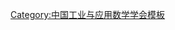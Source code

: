 {{Navbox
| name   = 中国工业与应用数学学会第二届理事会
| title  = [[中国工业与应用数学学会]]第二届理事会
| above  = 
| bodyclass = hlist
| group1 = 理事长
| list1  = [[曾庆存]]
| group2 = 副理事长
| list2  = 
* [[蔡大用]]
* [[李大潜]]
* [[李福康]]
* [[章祥荪]]
* [[朱晓明 (1947年)|朱晓明]]
| group3 = 秘书长
| list3  = [[曾云波]]
| group4 = 副秘书长
| list4  = 
* [[郭冬建]]
* [[刘坤林]]
* [[谭永基]]
* [[吴声昌]]
| group5 = 常务理事
| list5  = 
* [[陈叔平]]
* [[成平 (1932年)|成　平]]
* [[程乾生]]
* [[方爱农]]
* [[冯恩民]]
* [[符鸿源]]
* [[郭友中]]
* [[姜启源]]
* [[李训经]]
* [[厉衡隆]]
* [[钱金戈]]
* [[滕振寰]]
* [[徐成贤]]
* [[徐乐江]]
* [[薛炽寿]]
* [[叶其孝]]
* [[俞文絘]]
* [[袁亚湘]]
* [[袁益让]]
* [[张光澄]]
| group6 = 
| list6  = 
}}<noinclude>
{{collapsible option}}
[[Category:中国工业与应用数学学会模板]]
</noinclude>
